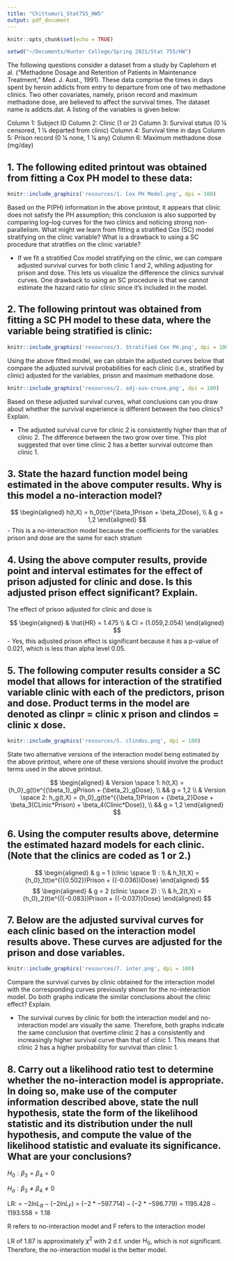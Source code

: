 ```yaml
---
title: "Chittumuri_Stat755_HW5"
output: pdf_document
---
```


```r
knitr::opts_chunk$set(echo = TRUE)
```

```r
setwd("~/Documents/Hunter College/Spring 2021/Stat 755/HW")
```

The following questions consider a dataset from a study by Caplehorn et al. (“Methadone Dosage and Retention of Patients in Maintenance Treatment,” Med. J. Aust., 1991). These data comprise the times in days spent by heroin addicts from entry to departure from one of two methadone clinics. Two other covariates, namely, prison record and maximum methadone dose, are believed to affect the survival times. The dataset name is addicts.dat. A listing of the variables is given below:

Column 1: Subject ID
Column 2: Clinic (1 or 2)
Column 3: Survival status (0 1⁄4 censored, 1 1⁄4 departed from clinic)
Column 4: Survival time in days
Column 5: Prison record (0 1⁄4 none, 1 1⁄4 any)
Column 6: Maximum methadone dose (mg/day)

## 1. The following edited printout was obtained from fitting a Cox PH model to these data:

```r
knitr::include_graphics('resources/1. Cox PH Model.png', dpi = 100)
```

Based on the P(PH) information in the above printout, it appears that clinic does not satisfy the PH assumption; this conclusion is also supported by comparing log–log curves for the two clinics and noticing strong non-parallelism. What might we learn from fitting a stratified Cox (SC) model stratifying on the clinic variable? What is a drawback to using a SC procedure that stratifies on the clinic variable?

- If we fit a stratified Cox model stratifying on the clinic, we can compare adjusted survival curves for both clinic 1 and 2, whiling adjusting for prison and dose. This lets us visualize the difference the clinics survival curves. One drawback to using an SC procedure is that we cannot estimate the hazard ratio for clinic since it's included in the model. 

## 2. The following printout was obtained from fitting a SC PH model to these data, where the variable being stratified is clinic:

```r
knitr::include_graphics('resources/3. Stratified Cox PH.png', dpi = 100)
```

Using the above fitted model, we can obtain the adjusted curves below that compare the adjusted survival probabilities for each clinic (i.e., stratified by clinic) adjusted for the variables, prison and maximum methadone dose.

```r
knitr::include_graphics('resources/2. adj-suv-cruve.png', dpi = 100)
```

Based on these adjusted survival curves, what conclusions can you draw about whether the survival experience is different between the two clinics? Explain.

- The adjusted survival curve for clinic 2 is consistently higher than that of clinic 2. The difference between the two grow over time. This plot suggested that over time clinic 2 has a better survival outcome than clinic 1. 

## 3. State the hazard function model being estimated in the above computer results. Why is this model a no-interaction model?

$$
\begin{aligned}
h(t,X) = h_0(t)e^{\beta_1Prison + \beta_2Dose}, \\
& g = 1,2
\end{aligned}
$$
- This is a no-interaction model because the coefficients for the variables prison and dose are the same for each stratum

## 4. Using the above computer results, provide point and interval estimates for the effect of prison adjusted for clinic and dose. Is this adjusted prison effect significant? Explain.

The effect of prison adjusted for clinic and dose is 

$$
\begin{aligned}
& \hat{HR} = 1.475 \\
& CI = (1.059,2.054)
\end{aligned}
$$
- Yes, this adjusted prison effect is significant because it has a p-value of 0.021, which is less than alpha level 0.05. 

## 5. The following computer results consider a SC model that allows for interaction of the stratified variable clinic with each of the predictors, prison and dose. Product terms in the model are denoted as clinpr = clinic x prison and clindos = clinic x dose.

```r
knitr::include_graphics('resources/5. clindos.png', dpi = 100)
```

State two alternative versions of the interaction model being estimated by the above printout, where one of these versions should involve the product terms used in the above printout.

$$
\begin{aligned}
& Version \space 1: h(t,X) = {h_0}_g(t)e^{{\beta_1}_gPrison + {\beta_2}_gDose}, \\
&& g = 1,2 \\
& Version \space 2: h_g(t,X) = {h_0}_g(t)e^{{\beta_1}Prison + {\beta_2}Dose + \beta_3(CLinic*Prison) + \beta_4(Clinic*Dose)}, \\
&& g = 1,2
\end{aligned}
$$

## 6. Using the computer results above, determine the estimated hazard models for each clinic. (Note that the clinics are coded as 1 or 2.)

$$
\begin{aligned}
& g = 1 (clinic \space 1) :  \\
& h_1(t,X) = {h_0}_1(t)e^{({0.502})Prison + {(-0.036)}Dose}
\end{aligned}
$$
$$
\begin{aligned}
& g = 2 (clinic \space 2) :  \\
& h_2(t,X) = {h_0}_2(t)e^{({-0.083})Prison + {(-0.037)}Dose}
\end{aligned}
$$

## 7. Below are the adjusted survival curves for each clinic based on the interaction model results above. These curves are adjusted for the prison and dose variables.

```r
knitr::include_graphics('resources/7. inter.png', dpi = 100)
```

Compare the survival curves by clinic obtained for the interaction model with the corresponding curves previously shown for the no-interaction model. Do both graphs indicate the similar conclusions about the clinic effect? Explain.

- The survival curves by clinic for both the interaction model and no-interaction model are visually the same. Therefore, both graphs indicate the same conclusion that overtime clinic 2 has a consistently and increasingly higher survival curve than that of clinic 1. This means that clinic 2 has a higher probability for survival than clinic 1. 

## 8. Carry out a likelihood ratio test to determine whether the no-interaction model is appropriate. In doing so, make use of the computer information described above, state the null hypothesis, state the form of the likelihood statistic and its distribution under the null hypothesis, and compute the value of the likelihood statistic and evaluate its significance. What are your conclusions?

$H_0: \beta_3 = \beta_4 = 0$

$H_a: \beta_3 \ne \beta_4 \ne 0$

LR:
= $-2lnL_R - (-2lnL_F)$
= $(-2*-597.714) - (-2*-596.779)$
= $1195.428-1193.558 = 1.18$

R refers to no-interaction model and F refers to the interaction model

LR of 1.87 is approximately $\chi^2$ with 2 d.f. under $H_0$, which is not significant. Therefore, the no-interaction model is the better model.


